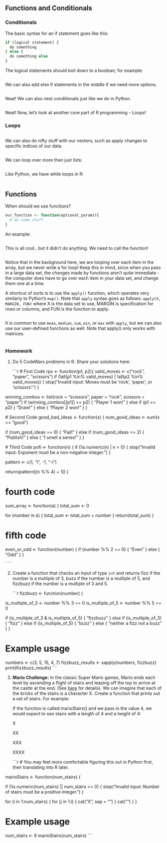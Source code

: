 ## Functions and Conditionals

### Conditionals

The basic syntax for an if statement goes like this:

```r
if (logical statement) {
  do something
} else {
  do something else
}
```

The logical statements should boil down to a boolean; for example:

```r

```

We can also add else if statements in the middle if we need more options.

```r

```

Neat! We can also nest conditionals just like we do in Python.

```r

    
```

Neat! Now, let's look at another core part of R programming - Loops!

### Loops

```r

```

We can also do nifty stuff with our vectors, such as apply changes to specific indices of our data.

```r

```

We can loop over more than just lists:

```r

```

Like Python, we have while loops in R:

```r

```

## Functions

When should we use functions?

```r
our_function <- function(optional_params){
  # do some stuff
}
```

An example:

```r

```

This is all cool.. but it didn't do anything. We need to call the function!

```r

```

Notice that in the background here, we are looping over each item in the array, but we never write a for loop! Keep this in mind, since when you pass in a large data set, the changes made by functions aren't quite immediate - the computer does have to go over each item in your data set, and change them one at a time.

A shortcut of sorts is to use the `apply()` function, which operates very similarly to Python's `map()`. Note that `apply` syntax goes as follows: `apply(X, MARGIN, FUN)` where X is the data set to use, MARGIN is specification for rows or columns, and FUN is the function to apply.

```r

```

It is common to use `mean`, `median`, `sum`, `min`, or `max` with `apply`, but we can also use our user-defined functions as well. Note that apply() only works with matrices.

```r

```

### Homework

1.  Do 5 CodeWars problems in R. Share your solutions here:

    ```r
    
    
    # First Code
    rps <- function(p1, p2){
  valid_moves <- c("rock", "paper", "scissors")
  if (!all(p1 %in% valid_moves) | !all(p2 %in% valid_moves)) {
    stop("Invalid input: Moves must be 'rock', 'paper', or 'scissors'.")
  }
  
  winning_combos <- list(rock = "scissors", paper = "rock", scissors = "paper")
  if (winning_combos[[p1]] == p2) {
    "Player 1 won!"
  } else if (p1 == p2) {
    "Draw!"
  } else {
    "Player 2 won!"
  }
}

  # Second Code
  good_bad_ideas <- function(x) {
  num_good_ideas <- sum(x == "good")
  
  if (num_good_ideas == 0) {
    "Fail!"
  } else if (num_good_ideas <= 2) {
    "Publish!"
  } else {
    "I smell a series!"
  }
}

  


  # Third Code 
pofi <- function(n) {
  if (!is.numeric(n) | n < 0) {
    stop("Invalid input: Exponent must be a non-negative integer.")
  }
  
  pattern <- c(1, "i", -1, "-i")
  
  return(pattern[(n %% 4) + 1])
}



# fourth code 
sum_array <- function(a) {
  total_sum <- 0
  
  for (number in a) {
    total_sum <- total_sum + number
  }
  return(total_sum)
}



# fifth code 
even_or_odd <- function(number) {
  if (number %% 2 == 0) {
    "Even"
  } else {
    "Odd"
  }
}



    ```

2.  Create a function that checks an input of type `int` and returns fizz if the number is a multiple of 3, buzz if the number is a multiple of 5, and fizzbuzz if the number is a multiple of 3 and 5.

    ```r
fizzbuzz <- function(number) {

  is_multiple_of_3 <- number %% 3 == 0
  is_multiple_of_5 <- number %% 5 == 0

  if (is_multiple_of_3 & is_multiple_of_5) {
    "fizzbuzz"
  } else if (is_multiple_of_3) {
    "fizz"
  } else if (is_multiple_of_5) {
    "buzz"
  } else {
    "neither a fizz not a buzz"
  }
}

# Example usage
numbers <- c(3, 5, 15, 4, 7)
fizzbuzz_results <- sapply(numbers, fizzbuzz)
print(fizzbuzz_results)
    ```

3.  **Mario Challenge:** In the classic Super Mario games, Mario ends each level by ascending a flight of stairs and leaping off the top to arrive at the castle at the end. (See [here](https://youtu.be/-avspZlbOWU?t=55) for details). We can imagine that each of the bricks of the stairs is a character X. Create a function that prints out a set of stairs. For example:

    If the function is called marioStairs() and we pass in the value 4, we would expect to see stairs with a length of 4 and a height of 4:

    X

    XX

    XXX

    XXXX

    ```r
    # You may feel more comfortable figuring this out in Python first, then translating into R later.
    
    
marioStairs <- function(num_stairs) {

  if (!is.numeric(num_stairs) || num_stairs <= 0) {
    stop("Invalid input: Number of stairs must be a positive integer.")
  }
  
  for (i in 1:num_stairs) {
    for (j in 1:i) {
      cat("X", sep = "")
    }
    cat("\n")
  }
}

# Example usage
num_stairs <- 6
marioStairs(num_stairs)
    ```
